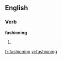 ==English==

===Verb===
'''fashioning'''

# {{present participle of|fashion}}

[[fr:fashioning]]
[[vi:fashioning]]